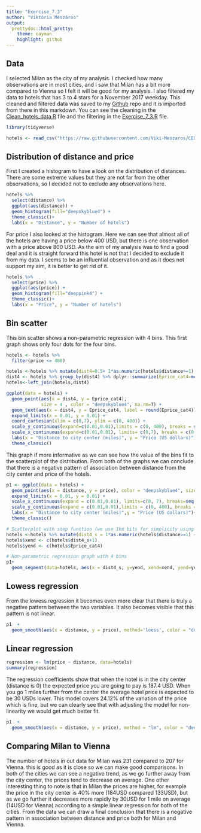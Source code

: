 ```yaml
---
title: "Exercise_7.3"
author: "Viktória Mészáros"
output:
  prettydoc::html_pretty:
    theme: cayman
    highlight: github
---
```


## Data
I selected Milan as the city of my analysis. I checked how many observations are in most cities, and I saw that Milan has a bit more compared to Vienna so I felt it will be good for my analysis. I also filtered my data to hotels that has 3 to 4 stars for a November 2017 weekday. This cleaned and filtered data was saved to my [Github](https://github.com/Viki-Meszaros/CEU-Data_analysis_2/blob/main/Extra_tasks/Data/Milan_hotels.csv) repo and it is imported from there in this markdown. You can see the cleaning in the [Clean_hotels_data.R](https://github.com/Viki-Meszaros/CEU-Data_analysis_2/blob/main/Extra_tasks/Codes/Clean_hotels_data.R) file and the filtering in the [Exercise_7_3.R](https://github.com/Viki-Meszaros/CEU-Data_analysis_2/blob/main/Extra_tasks/Codes/Exercise_7_3.R) file.
```r
library(tidyverse)

hotels <- read_csv("https://raw.githubusercontent.com/Viki-Meszaros/CEU-Data_analysis_2/main/Extra_tasks/Data/Milan_hotels.csv")
```

## Distribution of distance and price
First I created a histogram to have a look on the distribution of distances. There are some extreme values but they are not far from the other observations, so I decided not to exclude any observations here.
```r
hotels %>%
  select(distance) %>% 
  ggplot(aes(distance)) +
  geom_histogram(fill="deepskyblue4") +
  theme_classic()+
  labs(x = "Distance", y = "Number of hotels")
```

For price I also looked at the histogram. Here we can see that almost all of the hotels are having a price below 400 USD, but there is one observation with a price above 800 USD. As the aim of my analysis was to find a good deal and it is straight forward this hotel is not that I decided to exclude it from my data. I seems to be an influential observation and as it does not support my aim, it is better to get rid of it.

```r
hotels %>%
  select(price) %>% 
  ggplot(aes(price)) +
  geom_histogram(fill="deeppink4") +
  theme_classic()+
  labs(x = "Price", y = "Number of hotels")

```

## Bin scatter
This bin scatter shows a non-parametric regression with 4 bins. This first graph shows only four dots for the four bins.

```r
hotels <- hotels %>% 
  filter(price <= 400)

hotels <-hotels %>% mutate(dist4=0.5+ 1*as.numeric(hotels$distance>=1) + 1*as.numeric(hotels$distance>=2) + 2.5*as.numeric(hotels$distance>=3))
dist4 <- hotels %>% group_by(dist4) %>% dplyr::summarize(Eprice_cat4=mean(price))
hotels<-left_join(hotels,dist4)

ggplot(data = hotels) +
  geom_point(aes(x = dist4, y = Eprice_cat4), 
             size = 4 , color = "deepskyblue4", na.rm=T) +
  geom_text(aes(x = dist4, y = Eprice_cat4, label = round(Eprice_cat4)), hjust = -0.6, vjust = 0, color = "black", size = 3) +
  expand_limits(x = 0.01, y = 0.01) +
  coord_cartesian(xlim = c(0,7), ylim = c(0, 400)) +
  scale_y_continuous(expand=c(0.01,0.01),limits = c(0, 400), breaks = seq(0, 400, by=50)) +
  scale_x_continuous(expand=c(0.01,0.01), limits= c(0,7), breaks = c(0, 1, 2, 3,4,5, 6,7)) +
  labs(x = "Distance to city center (miles)", y = "Price (US dollars)") +
  theme_classic()

```

This graph if more informative as we can see how the value of the bins fit to the scatterplot of the distribution. From both of the graphs we can conclude that there is a negative pattern of association between distance from the city center and price of the hotels.

```r
p1 <- ggplot(data = hotels) +
  geom_point(aes(x = distance, y = price), color = "deepskyblue4", size = 2,  shape = 16, alpha = 0.5, show.legend=F, na.rm = TRUE) + 
  expand_limits(x = 0.01, y = 0.01) +
  scale_x_continuous(expand = c(0.01,0.01), limits=c(0, 7), breaks=seq(0, 7, by=1)) + 
  scale_y_continuous(expand = c(0.01,0.01),limits = c(0, 400), breaks = seq(0, 400, by = 50)) +
  labs(x = "Distance to city center (miles)",y = "Price (US dollars)")+
  theme_classic() 

# Scatterplot with step function (we use 1km bits for simplicity using 4 bits for 3-7km)
hotels <-hotels %>% mutate(dist4_s = 1*as.numeric(hotels$distance>=1) + 1*as.numeric(hotels$distance>=2) +   1*as.numeric(hotels$distance>=3) +1*as.numeric(hotels$distance>=4) +1*as.numeric(hotels$distance>=5) + 1*as.numeric(hotels$distance>=6))  
hotels$xend <- c(hotels$dist4_s+1)
hotels$yend <- c(hotels$Eprice_cat4)

# Non-parametric regression graph with 4 bins
p1+
  geom_segment(data=hotels, aes(x = dist4_s, y=yend, xend=xend, yend=yend), color="deeppink", size=0.9, na.rm=TRUE) 
```

## Lowess regression
From the lowess regression it becomes even more clear that there is truly a negative pattern between the two variables. It also becomes visible that this pattern is not linear.

```r
p1  +
  geom_smooth(aes(x = distance, y = price), method='loess', color = "deeppink4")
```
## Linear regression

```r
regression <- lm(price ~ distance, data=hotels)
summary(regression)

```
The regression coefficients show that when the hotel is in the city center (distance is 0) the expected price you are going to pay is 187.4 USD. When you go 1 miles further from the center the average hotel price is expected to be 30 USDs lower. This model covers 24.12% of the variation of the price which is fine, but we can clearly see that with adjusting the model for non-linearity we would get much better fit. 

```r
p1  +
  geom_smooth(aes(x = distance, y = price), method = "lm", color = "deeppink4")
```


## Comparing Milan to Vienna
The number of hotels in out data for Milan was 231 compared to 207 for Vienna. this is good as it is close so we can make good comparisons. In both of the cities we can see a negative trend, as we go further away from the city center, the prices tend to decrease on average. One other interesting thing to note is that in Milan the prices are higher, for example the price in the city center is 40% more (184USD compared 133USD), but as we go further it decreases more rapidly by 30USD for 1 mile on average (14USD for Vienna) according to a simple linear regression for both of the cities. From the data we can draw a final conclusion that there is a negative pattern in association between distance and price both for Milan and Vienna.























